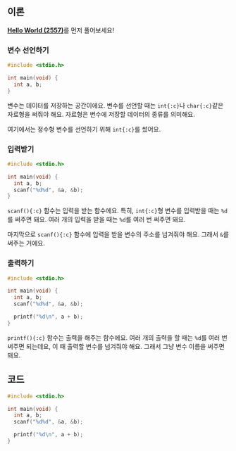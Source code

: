 ## 이론

[**Hello World (2557)**](2557?language=c)를 먼저 풀어보세요!

### 변수 선언하기

```c {4}
#include <stdio.h>

int main(void) {
  int a, b;
}
```

변수는 데이터를 저장하는 공간이에요.
변수를 선언할 때는 `int{:c}`나 `char{:c}`같은 자료형을 써줘야 해요.
자료형은 변수에 저장할 데이터의 종류를 의미해요.

여기에서는 정수형 변수를 선언하기 위해 `int{:c}`를 썼어요.

### 입력받기

```c {5}
#include <stdio.h>

int main(void) {
  int a, b;
  scanf("%d%d", &a, &b);
}
```

`scanf(){:c}` 함수는 입력을 받는 함수에요.
특히, `int{:c}`형 변수를 입력받을 때는 `%d`를 써주면 돼요.
여러 개의 입력을 받을 때는 `%d`를 여러 번 써주면 돼요.

마지막으로 `scanf(){:c}` 함수에 입력을 받을 변수의 주소를 넘겨줘야 해요.
그래서 `&`를 써주는 거에요.

### 출력하기

```c {7}
#include <stdio.h>

int main(void) {
  int a, b;
  scanf("%d%d", &a, &b);

  printf("%d\n", a + b);
}
```

`printf(){:c}` 함수는 출력을 해주는 함수에요.
여러 개의 출력을 할 때는 `%d`를 여러 번 써주면 되는데요, 이 때 출력할 변수를 넘겨줘야 해요.
그래서 그냥 변수 이름을 써주면 돼요.

## 코드

```c
#include <stdio.h>

int main(void) {
  int a, b;
  scanf("%d%d", &a, &b);

  printf("%d\n", a + b);
}
```
